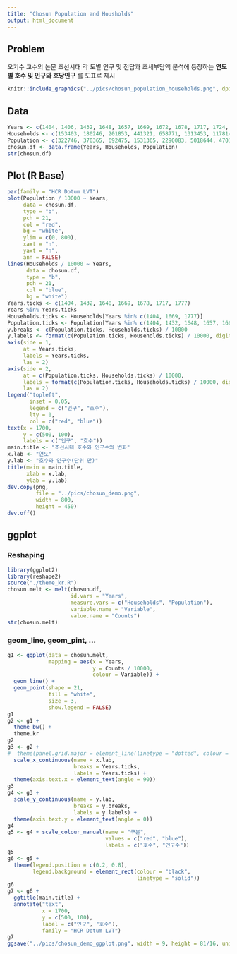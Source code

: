```yaml
---
title: "Chosun Population and Housholds"
output: html_document
---
```


## Problem

오기수 교수의 논문 조선시대 각 도별 인구 및 전답과 조세부담액 분석에 등장하는 __연도별 호수 및 인구와 호당인구__ 를 도표로 제시

```r
knitr::include_graphics("../pics/chosun_population_households.png", dpi = 72)
```

## Data

```r
Years <- c(1404, 1406, 1432, 1648, 1657, 1669, 1672, 1678, 1717, 1724, 1726, 1777)
Households <- c(153403, 180246, 201853, 441321, 658771, 1313453, 1178144, 1342428, 1560561, 1572086, 1576598, 1715371)
Population <- c(322746, 370365, 692475, 1531365, 2290083, 5018644, 4701359, 5246972, 6846568, 6865286, 7032425, 7238546)
chosun.df <- data.frame(Years, Households, Population)
str(chosun.df)
```

## Plot (R Base)

```r
par(family = "HCR Dotum LVT")
plot(Population / 10000 ~ Years, 
     data = chosun.df, 
     type = "b", 
     pch = 21, 
     col = "red", 
     bg = "white",
     ylim = c(0, 800),
     xaxt = "n",
     yaxt = "n",
     ann = FALSE)
lines(Households / 10000 ~ Years, 
      data = chosun.df, 
      type = "b",
      pch = 21,
      col = "blue",
      bg = "white")
Years.ticks <- c(1404, 1432, 1648, 1669, 1678, 1717, 1777)
Years %in% Years.ticks
Households.ticks <- Households[Years %in% c(1404, 1669, 1777)]
Population.ticks <- Population[Years %in% c(1404, 1432, 1648, 1657, 1669, 1717, 1777)]
y.breaks <- c(Population.ticks, Households.ticks) / 10000
y.labels <- format(c(Population.ticks, Households.ticks) / 10000, digits = 3, nsmall = 0)
axis(side = 1, 
     at = Years.ticks, 
     labels = Years.ticks, 
     las = 2)
axis(side = 2, 
     at = c(Population.ticks, Households.ticks) / 10000, 
     labels = format(c(Population.ticks, Households.ticks) / 10000, digits = 3, nsmall = 0),
     las = 2)
legend("topleft", 
       inset = 0.05, 
       legend = c("인구", "호수"), 
       lty = 1,
       col = c("red", "blue"))
text(x = 1700, 
     y = c(500, 100),  
     labels = c("인구", "호수"))
main.title <- "조선시대 호수와 인구수의 변화"
x.lab <- "연도"
y.lab <- "호수와 인구수(단위 만)"
title(main = main.title, 
      xlab = x.lab, 
      ylab = y.lab)
dev.copy(png, 
         file = "../pics/chosun_demo.png", 
         width = 800, 
         height = 450)
dev.off()
```

## ggplot

### Reshaping

```r
library(ggplot2)
library(reshape2)
source("./theme_kr.R")
chosun.melt <- melt(chosun.df, 
                    id.vars = "Years", 
                    measure.vars = c("Households", "Population"),
                    variable.name = "Variable", 
                    value.name = "Counts")
str(chosun.melt)
```

### geom_line, geom_pint, ...

```r
g1 <- ggplot(data = chosun.melt, 
             mapping = aes(x = Years, 
                           y = Counts / 10000, 
                           colour = Variable)) + 
  geom_line() + 
  geom_point(shape = 21, 
             fill = "white", 
             size = 3, 
             show.legend = FALSE) 
g1
g2 <- g1 + 
  theme_bw() + 
  theme.kr 
g2
g3 <- g2 + 
#  theme(panel.grid.major = element_line(linetype = "dotted", colour = "black")) +
  scale_x_continuous(name = x.lab, 
                     breaks = Years.ticks, 
                     labels = Years.ticks) +
  theme(axis.text.x = element_text(angle = 90))
g3
g4 <- g3 +
  scale_y_continuous(name = y.lab,
                     breaks = y.breaks,
                     labels = y.labels) +
  theme(axis.text.y = element_text(angle = 0))
g4
g5 <- g4 + scale_colour_manual(name = "구분", 
                               values = c("red", "blue"), 
                               labels = c("호수", "인구수")) 
g5
g6 <- g5 + 
  theme(legend.position = c(0.2, 0.8), 
        legend.background = element_rect(colour = "black", 
                                         linetype = "solid"))
g6
g7 <- g6 + 
  ggtitle(main.title) +
  annotate("text", 
           x = 1700, 
           y = c(500, 100),  
           label = c("인구", "호수"),
           family = "HCR Dotum LVT")
g7
ggsave("../pics/chosun_demo_ggplot.png", width = 9, height = 81/16, units = "in", dpi = 72)
```
